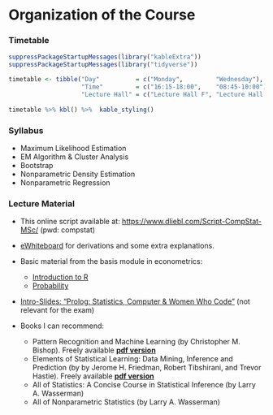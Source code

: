<!-- LTeX: language=en-US -->
# Organization of the Course {-}

### Timetable {-}

```r
suppressPackageStartupMessages(library("kableExtra"))
suppressPackageStartupMessages(library("tidyverse"))

timetable <- tibble("Day"          = c("Monday",         "Wednesday"),
                    "Time"         = c("16:15-18:00",    "08:45-10:00"),
                    "Lecture Hall" = c("Lecture Hall F", "Lecture Hall N"))
           
timetable %>% kbl() %>%  kable_styling()
```


### Syllabus {-}

* Maximum Likelihood Estimation 
* EM Algorithm & Cluster Analysis 
* Bootstrap 
* Nonparametric Density Estimation 
* Nonparametric Regression
<!-- * Functional Data Analysis -->

### Lecture Material {-} 

* This online script available at: [https://www.dliebl.com/Script-CompStat-MSc/](https://www.dliebl.com/Script-CompStat-MSc/) (pwd: compstat)

* [eWhiteboard](https://www.dropbox.com/scl/fi/uud9ifhccfwiy07x60dsx/eWhiteboard_COS_MA_2025_annotated.pdf?rlkey=nmnfoaxyqvflruqvdzzmmutqh&dl=0) for derivations and some extra explanations.  

* Basic material from the basis module in econometrics: 

  * [Introduction to R](https://www.dliebl.com/Script-Econometrics-MSc/966b9734015a6d617d09dae170c907a100bded72/docs/01-Introduction-to-R.html)
  * [Probability](https://www.dliebl.com/Script-Econometrics-MSc/966b9734015a6d617d09dae170c907a100bded72/docs/02-Probability.html)


* [Intro-Slides: "Prolog: Statistics, Computer & Women Who Code"](COS_Intro.html) (not relevant for the exam)


* Books I can recommend: 

  * Pattern Recognition and Machine Learning (by Christopher M. Bishop). Freely available [**pdf version**](https://www.microsoft.com/en-us/research/uploads/prod/2006/01/Bishop-Pattern-Recognition-and-Machine-Learning-2006.pdf)
  * Elements of Statistical Learning: Data Mining, Inference and Prediction (by by Jerome H. Friedman, Robert Tibshirani, and Trevor Hastie). Freely available [**pdf version**](https://web.stanford.edu/~hastie/ElemStatLearn/)
  * All of Statistics: A Concise Course in Statistical Inference (by Larry A. Wasserman)
  * All of Nonparametric Statistics (by Larry A. Wasserman)


<!-- 
### Information on the Exam {-} 

* The exam will contain 10 multiple-choice (single-select) problems and a few free-text problems. Both parts (multiple-choice and free-text) of the exam are graded separately and the final grade is then an equally weighted average of these grades. 
* You are allowed to use a handwritten cheat-sheet (**one side** of a DIN A4 page).
* You are allowed to use a non-programmable scientific calculator.
* Please, do **not** use a pencil.
* Exam dates and times are published by the [examinations office](https://www.econ.uni-bonn.de/examinations/en/dates/dates?set_language=en) 
-->


<!-- ### Miscellaneous {-}

* Consider using **git/github** for your personal course notes. 
  * [https://happygitwithr.com/](https://happygitwithr.com/) -->


<!-- ### Further Material

The following resources are not directly used in our course, but you may find them useful nevertheless:

* [`R` Labs using `Tidymodels`](https://emilhvitfeldt.github.io/ISLR-tidymodels-labs/index.html)

* [Slides, Datasets, R-Scripts, etc](https://www.statlearning.com/resources-second-edition)

* [Slides and Videos (1st edition of the course textbook)](https://www.dataschool.io/15-hours-of-expert-machine-learning-videos/)


Zur Vorbereitung der Klausur ist es grundsätzlich aussreichend dieses Kapitel durchzuarbeiten - aber Lesen hat ja noch nie geschadet. Dieses Kapitel basiert hauptsächlich auf: 

+ Kapitel 9 in [**Pattern Recognition and Machine Learning**](https://www.microsoft.com/en-us/research/uploads/prod/2006/01/Bishop-Pattern-Recognition-and-Machine-Learning-2006.pdf) [@book_Bishop2006].<br> 
Die pdf-Version des Buches ist frei erhältlichen: [**pdf-Version**](https://www.microsoft.com/en-us/research/uploads/prod/2006/01/Bishop-Pattern-Recognition-and-Machine-Learning-2006.pdf)

Weiteren guten Lesestoff zum EM Algoithmus gibt es z.B. hier:

+ Kapitel 8.5 in [**Elements of Statistical Learning: Data Mining, Inference and Prediction**](https://web.stanford.edu/~hastie/ElemStatLearn/) [@Elements].<br> 
Die pdf-Version des Buches ist frei erhältlichen: [**pdf-Version**](https://web.stanford.edu/~hastie/ElemStatLearn/)

 -->


